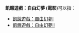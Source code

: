 '''飢餓遊戲：自由幻夢 (電影)'''可以指：
*[[飢餓遊戲：自由幻夢Ⅰ|飢餓遊戲：自由幻夢Ⅰ]]
*[[飢餓遊戲：自由幻夢Ⅱ|飢餓遊戲：自由幻夢Ⅱ]]

{{消歧義|Cat=八字以上作品消歧義}}